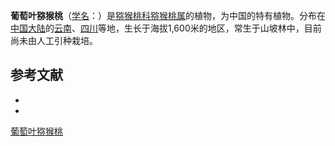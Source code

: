 {{Speciesbox
| name = 葡萄叶猕猴桃
| status = VU 
| status_system = iucn3.1
| image =
| genus = Actinidia
| species = vitifolia
| authority = C. Y. Wu
}}

'''葡萄叶猕猴桃'''（[[学名|学名]]：{{lang|la|''Actinidia vitifolia''}}）是[[猕猴桃科|猕猴桃科]][[猕猴桃属|猕猴桃属]]的植物，为中国的特有植物。分布在[[中国大陆|中国大陆]]的[[云南|云南]]、[[四川|四川]]等地，生长于海拔1,600米的地区，常生于山坡林中，目前尚未由人工引种栽培。

== 参考文献 ==
<div class="references-small">
* {{cite web| url =http://www.bioinfo.cn/db05/KmzwSpecies.php?action=view&id=415| title =葡萄叶猕猴桃| work =《中国高等植物数据库全库》| publisher =中国科学院微生物研究所| author =昆明植物研究所| accessdate =2009-02-21| deadurl =yes| archiveurl =https://web.archive.org/web/20160305073525/http://www.bioinfo.cn/db05/KmzwSpecies.php?action=view&id=415| archivedate =2016-03-05}}
* {{IUCN2008|assessors=China Plant Specialist Group|year=2004|id=46395|title=Actinidia vitifolia|downloaded=2009-02-21}}
</div>
{{Taxonbar|from=Q4676904}}

[[Category:猕猴桃属|葡萄叶猕猴桃]]


{{植物小作品}}